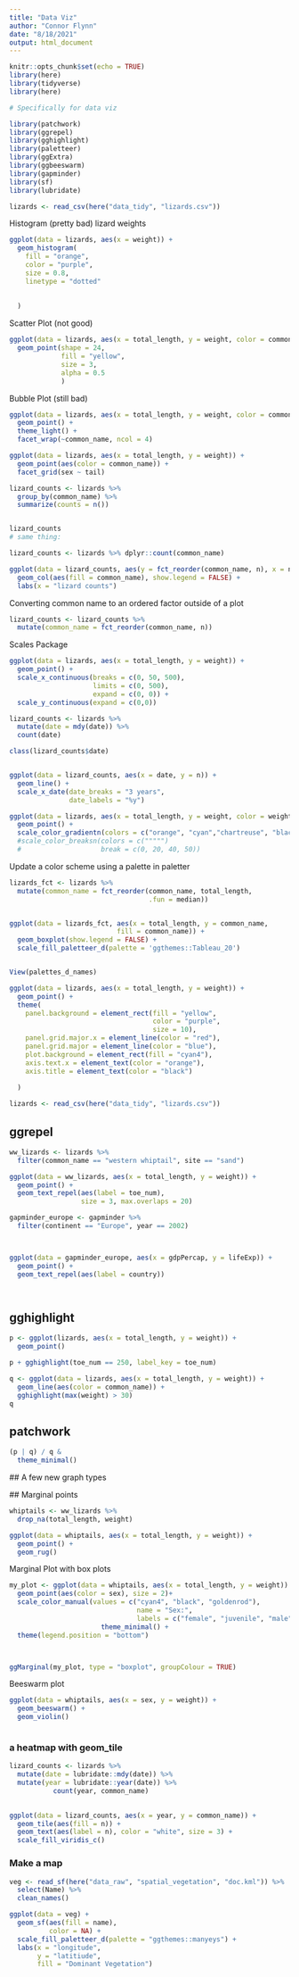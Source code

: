 ```yaml
---
title: "Data Viz"
author: "Connor Flynn"
date: "8/18/2021"
output: html_document
---
```


```r
knitr::opts_chunk$set(echo = TRUE)
library(here)
library(tidyverse)
library(here)

# Specifically for data viz

library(patchwork)
library(ggrepel)
library(gghighlight)
library(paletteer)
library(ggExtra)
library(ggbeeswarm)
library(gapminder)
library(sf)
library(lubridate)

```

```r
lizards <- read_csv(here("data_tidy", "lizards.csv"))


```

Histogram (pretty bad) lizard weights

```r
ggplot(data = lizards, aes(x = weight)) +
  geom_histogram(
    fill = "orange",
    color = "purple", 
    size = 0.8, 
    linetype = "dotted"
    
    
  )
```

Scatter Plot (not good)

```r
ggplot(data = lizards, aes(x = total_length, y = weight, color = common_name)) +
  geom_point(shape = 24, 
             fill = "yellow", 
             size = 3, 
             alpha = 0.5
             )
```


Bubble Plot (still bad)
```r
ggplot(data = lizards, aes(x = total_length, y = weight, color = common_name)) + 
  geom_point() +
  theme_light() +
  facet_wrap(~common_name, ncol = 4)


```



```r
ggplot(data = lizards, aes(x = total_length, y = weight)) +
  geom_point(aes(color = common_name)) + 
  facet_grid(sex ~ tail)


```


```r
lizard_counts <- lizards %>% 
  group_by(common_name) %>% 
  summarize(counts = n())


lizard_counts
# same thing:

lizard_counts <- lizards %>% dplyr::count(common_name)


```


```r
ggplot(data = lizard_counts, aes(y = fct_reorder(common_name, n), x = n)) +
  geom_col(aes(fill = common_name), show.legend = FALSE) +
  labs(x = "lizard counts")
```

Converting common name to an ordered factor outside of a plot

```r
lizard_counts <- lizard_counts %>% 
  mutate(common_name = fct_reorder(common_name, n))

```


Scales Package

```r
ggplot(data = lizards, aes(x = total_length, y = weight)) +
  geom_point() +
  scale_x_continuous(breaks = c(0, 50, 500),
                     limits = c(0, 500),
                     expand = c(0, 0)) +
  scale_y_continuous(expand = c(0,0))

```


```r
lizard_counts <- lizards %>% 
  mutate(date = mdy(date)) %>% 
  count(date)

class(lizard_counts$date)


ggplot(data = lizard_counts, aes(x = date, y = n)) +
  geom_line() +
  scale_x_date(date_breaks = "3 years",
               date_labels = "%y")
```


```r
ggplot(data = lizards, aes(x = total_length, y = weight, color = weight)) +
  geom_point() +
  scale_color_gradientn(colors = c("orange", "cyan","chartreuse", "black"))
  #scale_color_breaksn(colors = c(""""")
  #                    break = c(0, 20, 40, 50))
```

Update a color scheme using a palette in paletter

```r
lizards_fct <- lizards %>% 
  mutate(common_name = fct_reorder(common_name, total_length, 
                                   .fun = median))


ggplot(data = lizards_fct, aes(x = total_length, y = common_name,
                           fill = common_name)) +
  geom_boxplot(show.legend = FALSE) +
  scale_fill_paletteer_d(palette = 'ggthemes::Tableau_20')


View(palettes_d_names)

```



```r
ggplot(data = lizards, aes(x = total_length, y = weight)) +
  geom_point() +
  theme(
    panel.background = element_rect(fill = "yellow",
                                    color = "purple", 
                                    size = 10), 
    panel.grid.major.x = element_line(color = "red"),
    panel.grid.major = element_line(color = "blue"),
    plot.background = element_rect(fill = "cyan4"),
    axis.text.x = element_text(color = "orange"),
    axis.title = element_text(color = "black")
    
  )
```


```r
lizards <- read_csv(here("data_tidy", "lizards.csv"))

```

## ggrepel

```r
ww_lizards <- lizards %>% 
  filter(common_name == "western whiptail", site == "sand")

ggplot(data = ww_lizards, aes(x = total_length, y = weight)) +
  geom_point() +
  geom_text_repel(aes(label = toe_num), 
                  size = 3, max.overlaps = 20) 

```


```r
gapminder_europe <- gapminder %>% 
  filter(continent == "Europe", year == 2002)



ggplot(data = gapminder_europe, aes(x = gdpPercap, y = lifeExp)) +
  geom_point() +
  geom_text_repel(aes(label = country))




```

## gghighlight

```r
p <- ggplot(lizards, aes(x = total_length, y = weight)) +
  geom_point()

p + gghighlight(toe_num == 250, label_key = toe_num)


```
```r
q <- ggplot(data = lizards, aes(x = total_length, y = weight)) +
  geom_line(aes(color = common_name)) +
  gghighlight(max(weight) > 30)
q
```
## patchwork

```r
(p | q) / q & 
  theme_minimal()


```
 ## A few new graph types 
 
 ## Marginal points
 
 
```r
whiptails <- ww_lizards %>% 
  drop_na(total_length, weight)

ggplot(data = whiptails, aes(x = total_length, y = weight)) +
  geom_point() +
  geom_rug()

```
Marginal Plot with box plots

```r
my_plot <- ggplot(data = whiptails, aes(x = total_length, y = weight)) +
  geom_point(aes(color = sex), size = 2)+ 
  scale_color_manual(values = c("cyan4", "black", "goldenrod"),
                                name = "Sex:",
                                labels = c("female", "juvenile", "male")) +
                       theme_minimal() +
  theme(legend.position = "bottom") 



ggMarginal(my_plot, type = "boxplot", groupColour = TRUE)

```
Beeswarm plot 

```r
ggplot(data = whiptails, aes(x = sex, y = weight)) +
  geom_beeswarm() +
  geom_violin()



```


### a heatmap with geom_tile

```r
lizard_counts <- lizards %>% 
  mutate(date = lubridate::mdy(date)) %>% 
  mutate(year = lubridate::year(date)) %>% 
           count(year, common_name)
           
```


```r
ggplot(data = lizard_counts, aes(x = year, y = common_name)) +
  geom_tile(aes(fill = n)) +
  geom_text(aes(label = n), color = "white", size = 3) +
  scale_fill_viridis_c()


```

### Make a map

```r

veg <- read_sf(here("data_raw", "spatial_vegetation", "doc.kml")) %>% 
  select(Name) %>% 
  clean_names()

ggplot(data = veg) +
  geom_sf(aes(fill = name),
          color = NA) +
  scale_fill_paletteer_d(palette = "ggthemes::manyeys") +
  labs(x = "longitude", 
       y = "latitiude", 
       fill = "Dominant Vegetation") 

```

